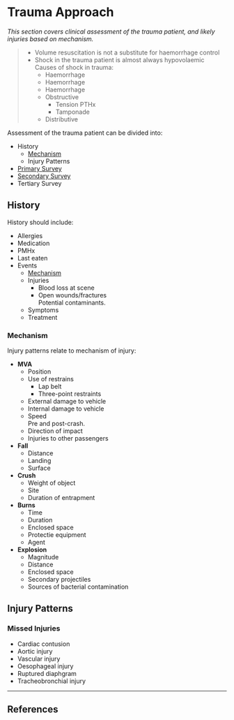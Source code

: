 # Trauma Approach


*This section covers clinical assessment of the trauma patient, and likely injuries based on mechanism.*

>* Volume resuscitation is not a substitute for haemorrhage control
>* Shock in the trauma patient is almost always hypovolaemic  
>Causes of shock in trauma:
>	* Haemorrhage
>	* Haemorrhage
>	* Haemorrhage
>	* Obstructive
>		* Tension PTHx
>		* Tamponade
>	* Distributive


Assessment of the trauma patient can be divided into:

* History
	* [Mechanism](#mech)
	* Injury Patterns
* [Primary Survey](/assessments/targeted/primary-survey.md)
* [Secondary Survey](/assessments/targeted/secondary-survey.md)
* Tertiary Survey

## History

History should include:

* Allergies
* Medication
* PMHx
* Last eaten
* Events  
	* [Mechanism](#mech)
	* Injuries
		* Blood loss at scene
		* Open wounds/fractures  
		Potential contaminants.
	* Symptoms
	* Treatment

### Mechanism{#mech}

Injury patterns relate to mechanism of injury:

* **MVA**
	* Position
	* Use of restrains
		* Lap belt
		* Three-point restraints
	* External damage to vehicle
	* Internal damage to vehicle
	* Speed  
	Pre and post-crash.
	* Direction of impact
	* Injuries to other passengers
* **Fall**
	* Distance
	* Landing
	* Surface
* **Crush**
	* Weight of object
	* Site
	* Duration of entrapment
* **Burns**
	* Time
	* Duration
	* Enclosed space
	* Protectie equipment
	* Agent
* **Explosion**
	* Magnitude
	* Distance
	* Enclosed space
	* Secondary projectiles
	* Sources of bacterial contamination

## Injury Patterns


### Missed Injuries

* Cardiac contusion		
* Aortic injury
* Vascular injury
* Oesophageal injury
* Ruptured diaphgram
* Tracheobronchial injury

---

## References

